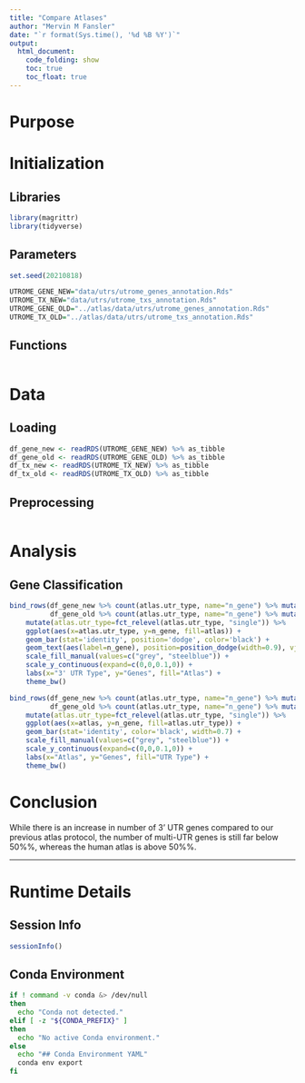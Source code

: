 ```yaml
---
title: "Compare Atlases"
author: "Mervin M Fansler"
date: "`r format(Sys.time(), '%d %B %Y')`"
output: 
  html_document: 
    code_folding: show
    toc: true
    toc_float: true
---
```


# Purpose

<!--
Explain why this document exists. 
What are you trying to figure out?
What are your expectations prior to the analysis?
-->

# Initialization

## Libraries
```r
library(magrittr)
library(tidyverse)
```

## Parameters
```r
set.seed(20210818)

UTROME_GENE_NEW="data/utrs/utrome_genes_annotation.Rds"
UTROME_TX_NEW="data/utrs/utrome_txs_annotation.Rds"
UTROME_GENE_OLD="../atlas/data/utrs/utrome_genes_annotation.Rds"
UTROME_TX_OLD="../atlas/data/utrs/utrome_txs_annotation.Rds"
```

## Functions
```r

```

# Data
## Loading
```r
df_gene_new <- readRDS(UTROME_GENE_NEW) %>% as_tibble
df_gene_old <- readRDS(UTROME_GENE_OLD) %>% as_tibble
df_tx_new <- readRDS(UTROME_TX_NEW) %>% as_tibble
df_tx_old <- readRDS(UTROME_TX_OLD) %>% as_tibble
```

## Preprocessing
```r

```

# Analysis

## Gene Classification

```r
bind_rows(df_gene_new %>% count(atlas.utr_type, name="n_gene") %>% mutate(atlas="MCA2"),
          df_gene_old %>% count(atlas.utr_type, name="n_gene") %>% mutate(atlas="MCA1")) %>%
    mutate(atlas.utr_type=fct_relevel(atlas.utr_type, "single")) %>%
    ggplot(aes(x=atlas.utr_type, y=n_gene, fill=atlas)) +
    geom_bar(stat='identity', position='dodge', color='black') +
    geom_text(aes(label=n_gene), position=position_dodge(width=0.9), vjust=-0.5) +
    scale_fill_manual(values=c("grey", "steelblue")) +
    scale_y_continuous(expand=c(0,0,0.1,0)) +
    labs(x="3' UTR Type", y="Genes", fill="Atlas") +
    theme_bw()
```


```r
bind_rows(df_gene_new %>% count(atlas.utr_type, name="n_gene") %>% mutate(atlas="MCA2"),
          df_gene_old %>% count(atlas.utr_type, name="n_gene") %>% mutate(atlas="MCA1")) %>%
    mutate(atlas.utr_type=fct_relevel(atlas.utr_type, "single")) %>%
    ggplot(aes(x=atlas, y=n_gene, fill=atlas.utr_type)) +
    geom_bar(stat='identity', color='black', width=0.7) +
    scale_fill_manual(values=c("grey", "steelblue")) +
    scale_y_continuous(expand=c(0,0,0.1,0)) +
    labs(x="Atlas", y="Genes", fill="UTR Type") +
    theme_bw()
```

# Conclusion

While there is an increase in number of 3' UTR genes compared to our previous atlas
protocol, the number of multi-UTR genes is still far below 50%%, whereas the human 
atlas is above 50%%.

---

# Runtime Details
## Session Info
```r
sessionInfo()
```

## Conda Environment
```bash
if ! command -v conda &> /dev/null
then
  echo "Conda not detected."
elif [ -z "${CONDA_PREFIX}" ]
then
  echo "No active Conda environment."
else
  echo "## Conda Environment YAML"
  conda env export
fi
```
